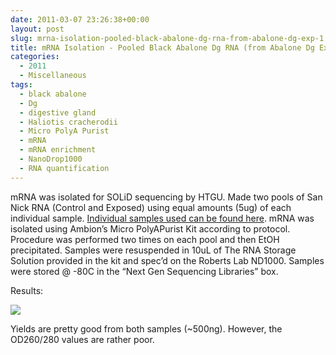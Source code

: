 ```yaml
---
date: 2011-03-07 23:26:38+00:00
layout: post
slug: mrna-isolation-pooled-black-abalone-dg-rna-from-abalone-dg-exp-1
title: mRNA Isolation - Pooled Black Abalone Dg RNA (from Abalone Dg Exp 1)
categories:
  - 2011
  - Miscellaneous
tags:
  - black abalone
  - Dg
  - digestive gland
  - Haliotis cracherodii
  - Micro PolyA Purist
  - mRNA
  - mRNA enrichment
  - NanoDrop1000
  - RNA quantification
---
```


mRNA was isolated for SOLiD sequencing by HTGU. Made two pools of San Nick RNA (Control and Exposed) using equal amounts (5ug) of each individual sample. [Individual samples used can be found here](https://spreadsheets0.google.com/ccc?hl=en&key=t4HghspMlGPpaauScCdruFg&hl=en#gid=0). mRNA was isolated using Ambion's Micro PolyAPurist Kit according to protocol. Procedure was performed two times on each pool and then EtOH precipitated. Samples were resuspended in 10uL of The RNA Storage Solution provided in the kit and spec'd on the Roberts Lab ND1000. Samples were stored @ -80C in the "Next Gen Sequencing Libraries" box.

Results:

![](https://eagle.fish.washington.edu/Arabidopsis/RNA%20Spec%20Readings/20110307%20mRNA.JPG)

Yields are pretty good from both samples (~500ng). However, the OD260/280 values are rather poor.
